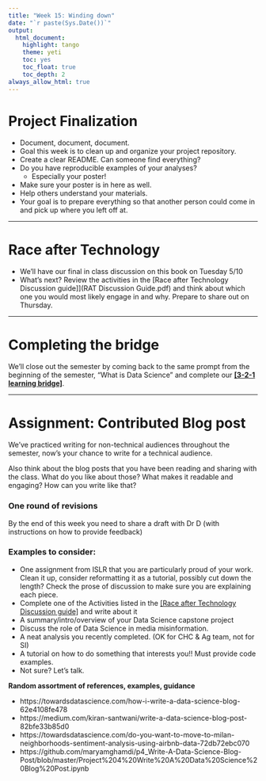```yaml
---
title: "Week 15: Winding down"
date: "`r paste(Sys.Date())`"
output:   
  html_document: 
    highlight: tango
    theme: yeti
    toc: yes
    toc_float: true
    toc_depth: 2
always_allow_html: true
---
```


# Project Finalization

* Document, document, document. 
* Goal this week is to clean up and organize your project repository. 
* Create a clear README. Can someone find everything? 
* Do you have reproducible examples of your analyses? 
  - Especially your poster!
* Make sure your poster is in here as well. 
* Help others understand your materials. 
* Your goal is to prepare everything so that another person could come in and pick up where you left off at. 

----

# Race after Technology

* We'll have our final in class discussion on this book on Tuesday 5/10
* What's next? Review the activities in the [Race after Technology Discussion guide]](RAT Discussion Guide.pdf) and think about which one you would most likely engage in and why. Prepare to share out on Thursday. 

---

# Completing the bridge

We'll close out the semester by coming back to the same prompt from the beginning of the semester, "What is Data Science" and complete our **[[3-2-1 learning bridge]](https://norcalbiostat.github.io/MATH315/lecture/321_Bridge.html)**.

---

# Assignment: Contributed Blog post

We've practiced writing for non-technical audiences throughout the semester, now's your chance to write for a technical audience. 

Also think about the blog posts that you have been reading and sharing with the class. What do you like about those? What makes it readable and engaging? How can you write like that? 

### One round of revisions

By the end of this week you need to share a draft with Dr D (with instructions on how to provide feedback)

### Examples to consider: 

* One assignment from ISLR that you are particularly proud of your work. Clean it up, consider reformatting it as a tutorial, possibly cut down the length? Check the prose of discussion to make sure you are explaining each piece. 
* Complete one of the Activities listed in the [[Race after Technology Discussion guide]](RAT Discussion Guide.pdf) and write about it
* A summary/intro/overview of your Data Science capstone project
* Discuss the role of Data Science in media misinformation. 
* A neat analysis you recently completed. (OK for CHC & Ag team, not for SI)
* A tutorial on how to do something that interests you!! Must provide code examples.
* Not sure? Let's talk. 

**Random assortment of references, examples, guidance**

* https://towardsdatascience.com/how-i-write-a-data-science-blog-62e4108fe478
* https://medium.com/kiran-santwani/write-a-data-science-blog-post-82bfe33b85d0
* https://towardsdatascience.com/do-you-want-to-move-to-milan-neighborhoods-sentiment-analysis-using-airbnb-data-72db72ebc070
* https://github.com/maryamghamdi/p4_Write-A-Data-Science-Blog-Post/blob/master/Project%204%20Write%20A%20Data%20Science%20Blog%20Post.ipynb

